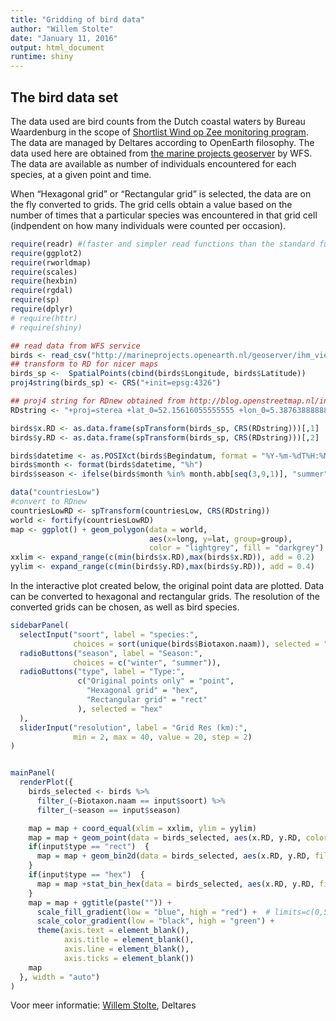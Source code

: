 ```yaml
---
title: "Gridding of bird data"
author: "Willem Stolte"
date: "January 11, 2016"
output: html_document
runtime: shiny
---
```


## The bird data set

The data used are bird counts from the Dutch coastal waters by Bureau Waardenburg in the scope of [Shortlist Wind op Zee monitoring program](http://marineprojects.openearth.nl/geonetwork/srv/eng/search#|Ecologische%20Monitoring%20Effecten%20Wind%20op%20Zee). The data are managed by Deltares according to OpenEarth filosophy. The data used here are obtained from [the marine projects geoserver](http://marineprojects.openearth.nl/geoserver) by WFS. The data are available as number of individuals encountered for each species, at a given point and time. 

When "Hexagonal grid" or "Rectangular grid" is selected, the data are on the fly converted to grids. The grid cells obtain a value based on the number of times that a particular species was encountered in that grid cell (indpendent on how many individuals were counted per occasion). 

```r
require(readr) #(faster and simpler read functions than the standard functions)
require(ggplot2)
require(rworldmap)
require(scales)
require(hexbin)
require(rgdal)
require(sp)
require(dplyr)
# require(httr)
# require(shiny)
```

```r

## read data from WFS service
birds <- read_csv("http://marineprojects.openearth.nl/geoserver/ihm_viewer/ows?service=WFS&version=1.0.0&request=GetFeature&typeName=ihm_viewer:shwoz_vogels&outputFormat=csv", col_types = "_ddi___c______ccc__cc_di_")
## transform to RD for nicer maps
birds_sp <-  SpatialPoints(cbind(birds$Longitude, birds$Latitude))
proj4string(birds_sp) <- CRS("+init=epsg:4326")

## proj4 string for RDnew obtained from http://blog.openstreetmap.nl/index.php/tag/epsg28992/
RDstring <- "+proj=sterea +lat_0=52.15616055555555 +lon_0=5.38763888888889 +k=0.9999079 +x_0=155000 +y_0=463000 +ellps=bessel +units=m +towgs84=565.2369,50.0087,465.658,-0.406857330322398,0.350732676542563,-1.8703473836068,4.0812 +no_defs"

birds$x.RD <- as.data.frame(spTransform(birds_sp, CRS(RDstring)))[,1]
birds$y.RD <- as.data.frame(spTransform(birds_sp, CRS(RDstring)))[,2]

birds$datetime <- as.POSIXct(birds$Begindatum, format = "%Y-%m-%dT%H:%M:%S")
birds$month <- format(birds$datetime, "%h")
birds$season <- ifelse(birds$month %in% month.abb[seq(3,9,1)], "summer", "winter")

data("countriesLow")
#convert to RDnew
countriesLowRD <- spTransform(countriesLow, CRS(RDstring))
world <- fortify(countriesLowRD)
map <- ggplot() + geom_polygon(data = world, 
                               aes(x=long, y=lat, group=group), 
                               color = "lightgrey", fill = "darkgrey")
xxlim <- expand_range(c(min(birds$x.RD),max(birds$x.RD)), add = 0.2)
yylim <- expand_range(c(min(birds$y.RD),max(birds$y.RD)), add = 0.4)

```

In the interactive plot created below, the original point data are plotted. Data can be converted to hexagonal and rectangular grids. The resolution of the converted grids can be chosen, as well as bird species. 

```r

sidebarPanel(
  selectInput("soort", label = "species:",
              choices = sort(unique(birds$Biotaxon.naam)), selected = "Larus fuscus"),
  radioButtons("season", label = "Season:",
              choices = c("winter", "summer")),
  radioButtons("type", label = "Type:",
               c("Original points only" = "point", 
                 "Hexagonal grid" = "hex", 
                 "Rectangular grid" = "rect"
               ), selected = "hex"
  ),
  sliderInput("resolution", label = "Grid Res (km):",
              min = 2, max = 40, value = 20, step = 2)
)


mainPanel(
  renderPlot({
    birds_selected <- birds %>% 
      filter_(~Biotaxon.naam == input$soort) %>%
      filter_(~season == input$season)

    map = map + coord_equal(xlim = xxlim, ylim = yylim)
    map = map + geom_point(data = birds_selected, aes(x.RD, y.RD, color = log10(Numeriekewaarde)), alpha = 0.8, shape = 20, size = 2)
    if(input$type == "rect")  {
      map = map + geom_bin2d(data = birds_selected, aes(x.RD, y.RD, fill = (..count..)), alpha = 0.6, binwidth = as.numeric(1000*c(input$resolution,input$resolution)))
    }
    if(input$type == "hex")  {
      map = map +stat_bin_hex(data = birds_selected, aes(x.RD, y.RD, fill = (..count..)), alpha = 0.6, binwidth = as.numeric(1000*c(input$resolution,input$resolution)))
    }
    map = map + ggtitle(paste("")) +
      scale_fill_gradient(low = "blue", high = "red") +  # limits=c(0,50), breaks=seq(0, 40, by=10), 
      scale_color_gradient(low = "black", high = "green") +  
      theme(axis.text = element_blank(),
            axis.title = element_blank(),
            axis.line = element_blank(),
            axis.ticks = element_blank())
    map
  }, width = "auto")
)
```

Voor meer informatie: [Willem Stolte](mailto: willem.stolte@deltares.nl), Deltares
